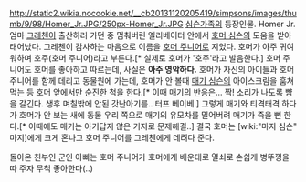 http://static2.wikia.nocookie.net/__cb20131120205419/simpsons/images/thumb/9/98/Homer_Jr.JPG/250px-Homer_Jr.JPG
[[심슨가족]]의 등장인물. 
Homer Jr. 엄마 [[그레첸]]이 출산하러 가던 중 멈춰버린 엘리베이터 안에서 [[호머 심슨]]의 도움을 받아 태어났다. 그레첸이 감사하는 마음으로 이름을 [[호머 주니어]]로 지었다.
호머가 아주 귀여워하며 호주(호머 주니어)라고 부른다.[* 실제로 호머가 '호주'라고 발음한다.] 호머 주니어도 호머를 좋아하고 따르는데, 사실은 '''아주 영악하다.'''
호머가 자신의 아이들과 호머 주니어를 함께 데리고 동물원에 가는데, 호머가 안 볼때 [[매기 심슨]]의 아이스크림을 훔쳐먹는 등 호머 앞에서만 순진한 척을 한다.[* 이때 매기의 반응은... 짝! 소리가 나도록 뺨을 갈긴다. 생후 며칠밖에 안된 갓난아기를.. 터프 베이베.] 그렇게 매기와 티격태격 하다가 호머가 안 보는 새에 동물 우리 쪽으로 매기의 유모차를 밀어버려 매기가 죽을 뻔 한다.[* 이때에도 매기는 아기답지 않은 기지로 문제해결..] 결국 호머는 [wiki:"마지 심슨" 마지]에게 크게 혼나고 호머 주니어를 그레첸에게 데려다 준다.

돌아온 친부인 군인 아빠는 호머 주니어가 호머에게 배운대로 열쇠로 손쉽게 병뚜껑을 따 주자 무척 좋아한다(..)



